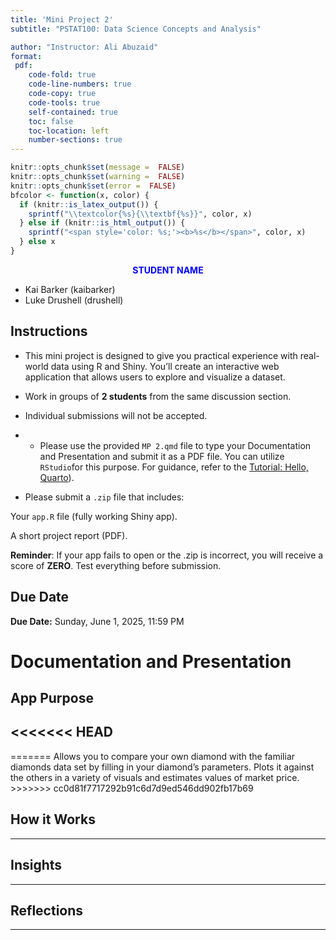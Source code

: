 ```yaml
---
title: 'Mini Project 2'
subtitle: "PSTAT100: Data Science Concepts and Analysis" 

author: "Instructor: Ali Abuzaid"
format: 
 pdf:
    code-fold: true
    code-line-numbers: true
    code-copy: true
    code-tools: true
    self-contained: true
    toc: false
    toc-location: left
    number-sections: true
---
```


```r
knitr::opts_chunk$set(message =  FALSE)
knitr::opts_chunk$set(warning =  FALSE)
knitr::opts_chunk$set(error =  FALSE)
bfcolor <- function(x, color) {
  if (knitr::is_latex_output()) {
    sprintf("\\textcolor{%s}{\\textbf{%s}}", color, x)
  } else if (knitr::is_html_output()) {
    sprintf("<span style='color: %s;'><b>%s</b></span>", color, x)
  } else x
}
```

:::: callout
::: {style="text-align: center"}
[ **STUDENT NAME** ]{style="color: blue;"}
:::

-   Kai Barker (kaibarker)
-   Luke Drushell (drushell)
::::

::: callout-tip
# Instructions

-   This mini project is designed to give you practical experience with real-world data using R and Shiny. You’ll create an interactive web application that allows users to explore and visualize a dataset.

-   Work in groups of **2 students** from the same discussion section.

-   Individual submissions will not be accepted.

-   

    -   Please use the provided `MP 2.qmd` file to type your Documentation and Presentation and submit it as a PDF file. You can utilize `RStudio`for this purpose. For guidance, refer to the [Tutorial: Hello, Quarto](https://quarto.org/docs/get-started/hello/rstudio.html)).

-   Please submit a `.zip` file that includes:

Your `app.R` file (fully working Shiny app).

A short project report (PDF).

**Reminder**: If your app fails to open or the .zip is incorrect, you will receive a score of **ZERO**. Test everything before submission.
:::

::: callout-caution
# Due Date

**Due Date:** Sunday, June 1, 2025, 11:59 PM
:::

# Documentation and Presentation

## App Purpose

<<<<<<< HEAD
------------------------------------------------------------------------
=======
Allows you to compare your own diamond with the familiar diamonds data set by filling in your diamond's parameters. Plots it against the others in a variety of visuals and estimates values of market price.
>>>>>>> cc0d81f7717292b91c6d7d9ed546dd902fb17b69

## How it Works

------------------------------------------------------------------------

## Insights

------------------------------------------------------------------------

## Reflections

------------------------------------------------------------------------
